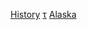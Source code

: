 {{Navbox
|name      = Alaska history footer
|title     = {{tsl|en|History of Alaska|阿拉斯加历史|阿拉斯加历史}}
|state     = {{{state<includeonly>|autocollapse</includeonly>}}}
|image     = [[File:State Seal of Alaska.svg|100px|link=|alt=]]
|imageleft = [[File:Flag of Alaska.svg|border|100px|link=|alt=]]
|listclass = hlist

|group1 = 时间线
|list1  = 
* {{tsl|en|Prehistory of Alaska||Prehistory}}
* [[俄属北美]] 
* [[阿拉斯加署]]
* [[阿拉斯加特区]]
* [[阿拉斯加领地]]
* {{tsl|en|History of Alaska||Recent history (1959–present)}}
|group2 = 各种事件
|list2  = 
* [[俄美公司]]
* [[阿拉斯加易手]]
* [[淘金潮]]
** [[克朗代克淘金热]]
** {{tsl|en|Nome Gold Rush||Nome}}
** {{tsl|en|Fairbanks Gold Rush||Fairbanks}}
* {{tsl|en|Alaska boundary dispute||Alaska boundary dispute}}
* [[1925年血清運送行動]]
* [[第二次世界大战]]
** [[阿留申群島戰役]]
** {{tsl|en|Project Hula||Project Hula}}
* [[阿拉斯加州地位法]]
* [[耶穌受難日地震]]
* {{tsl|en|Alaska Native Claims Settlement Act||Alaska Native Claims Settlement Act}}
* {{tsl|en|Alaska National Interest Lands Conservation Act||Alaska National Interest Lands Conservation Act}}
* [[阿拉斯加港湾漏油事件]]
* {{tsl|en|History of Anchorage, Alaska||History of Anchorage}}
** {{tsl|en|Timeline of Anchorage, Alaska||timeline}}
* {{tsl|en|History of Fairbanks, Alaska||History of Fairbanks}}
* [[:Category:阿拉斯加州歷史|更多]]
}}<noinclude>
{{collapsible option}}

<!-- 没有链接 -->[[Category:Alaska navigational boxes|History]]
[[Category:阿拉斯加州歷史|τ]]
<!-- 没有链接 -->[[Category:United States history navigational boxes|Alaska]]
</noinclude>